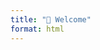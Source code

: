 ```yaml
---
title: "👋 Welcome"
format: html
---
```


<style>
.fade-in {
  animation: fadeIn 1.2s ease-in-out;
}
@keyframes fadeIn {
  0% { opacity: 0; transform: translateY(20px); }
  100% { opacity: 1; transform: translateY(0); }
}
.card {
  border-radius: 10px;
  transition: transform 0.3s ease, box-shadow 0.3s ease;
}
.card:hover {
  transform: scale(1.03);
  box-shadow: 0px 8px 20px rgba(0, 0, 0, 0.2);
}
.stack-icon {
  display: inline-block;
  margin: 0 10px;
  font-size: 1.4rem;
  color: #444;
}
.cta-button {
  display: inline-block;
  background-color: #007bff;
  color: white;
  padding: 10px 20px;
  margin-top: 10px;
  text-decoration: none;
  border-radius: 6px;
}
.cta-button:hover {
  background-color: #0056b3;
}
</style>

<div class="container fade-in" style="max-width: 960px; margin: auto;">
  <div class="card shadow p-4">

# 👋 Hello, I'm Conor English

Welcome to my professional e-portfolio, developed using **Quarto**, **Git**, and **GitHub Pages**. This site showcases my academic and technical development, particularly in the field of **data analytics and player recruitment** in elite-level sports.

---

## 🎯 What You'll Find Here

This portfolio includes four end-to-end data projects, each highlighting specific technical and analytical skills across real-world scenarios:

- 🧠 **[About](about.html):** Learn more about my academic path, goals, and soft skills.
- 📄 **[Resume](resume.html):** View my qualifications, certifications, and technical proficiencies.
- 🚀 **[Projects](projects/index.html):** Explore machine learning models, dashboards, SQL analysis, and web scraping applications.
- 🔍 **[Reflection](reflection.html):** Honest insights into my learning journey, challenges, and growth.

---

## 🧰 Tech Stack Highlights

<span class="stack-icon">🐍 Python</span>
<span class="stack-icon">🧮 SQL</span>
<span class="stack-icon">📊 Power BI</span>
<span class="stack-icon">📘 Jupyter</span>
<span class="stack-icon">💻 VS Code</span>
<span class="stack-icon">🔍 BeautifulSoup</span>
<span class="stack-icon">🔧 Git</span>

---

## 💼 Why This Portfolio Matters

Through these projects, I’ve explored tools like **Python, SQL, Power BI**, and **BeautifulSoup**, while building fluency with **Git**, **VSCode**, and collaborative project workflows. This site reflects both my technical foundation and a deepening commitment to a career in **data analytics for sports performance and recruitment**.

<a href="projects/index.html" class="cta-button">🚀 Explore the Projects</a>

---

## ⭐ Featured Project: Predicting Breakout Footballers

<div class="card shadow-sm mt-4 p-3" style="display: flex; gap: 20px;">
  <img src="images/football_project.png" alt="Breakout Footballers Project" style="width: 130px; border-radius: 8px;">
  <div>
    <h5 style="margin-top: 0;">⚽ Predicting Breakout Footballers</h5>
    <p style="margin-bottom: 6px;">ML pipeline to identify potential breakout stars in football using 10M+ datapoints and SHAP analysis.</p>
    <a href="projects/project1.html" class="btn btn-sm btn-primary">View Case Study ➔</a>
  </div>
</div>

---

> _"Success is the sum of small efforts, repeated day in and day out."_  
> <span style="float:right">— Robert Collier</span>

  </div>
</div>
